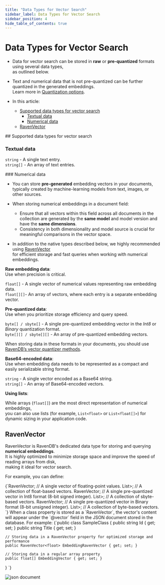 ---
title: "Data Types for Vector Search"
sidebar_label: Data Types for Vector Search
sidebar_position: 4
hide_table_of_contents: true
---




# Data Types for Vector Search
<LanguageSwitcher supportedLanguages={supportedLanguages} />
<LanguageContent language="csharp">

<Admonition type="note" title="Note">

* Data for vector search can be stored in **raw** or **pre-quantized** formats using several data types,  
  as outlined below.

* Text and numerical data that is not pre-quantized can be further quantized in the generated embeddings.  
  Learn more in [Quantization options](../../ai-integration/vector-search/vector-search-using-dynamic-query.mdx#quantization-options).

* In this article:
  * [Supported data types for vector search](../../ai-integration/vector-search/data-types-for-vector-search.mdx#supported-data-types-for-vector-search)
      * [Textual data](../../ai-integration/vector-search/data-types-for-vector-search.mdx#textual-data)
      * [Numerical data](../../ai-integration/vector-search/data-types-for-vector-search.mdx#numerical-data) 
  * [RavenVector](../../ai-integration/vector-search/data-types-for-vector-search.mdx#ravenvector)
    
</Admonition>
## Supported data types for vector search

### Textual data

<Admonition type="note" title="Note">

`string` - A single text entry.  
`string[]` - An array of text entries.

</Admonition>
### Numerical data

* You can store **pre-generated** embedding vectors in your documents,  
  typically created by machine-learning models from text, images, or other sources.

* When storing numerical embeddings in a document field:  
  * Ensure that all vectors within this field across all documents in the collection are generated by the **same model** and model version and have the **same dimensions**.
  * Consistency in both dimensionality and model source is crucial for meaningful comparisons in the vector space.

* In addition to the native types described below, we highly recommended using [RavenVector](../../ai-integration/vector-search/data-types-for-vector-search.mdx#ravenvector)  
  for efficient storage and fast queries when working with numerical embeddings.

<Admonition type="note" title="Note">

**Raw embedding data**:  
Use when precision is critical.  

`float[]` - A single vector of numerical values representing raw embedding data.  
`float[][]`- An array of vectors, where each entry is a separate embedding vector.  

</Admonition>
<Admonition type="note" title="Note">

**Pre-quantized data**:   
Use when you prioritize storage efficiency and query speed.  

`byte[] / sbyte[]` - A single pre-quantized embedding vector in the _Int8_ or _Binary_ quantization format.  
`byte[][] / sbyte[][]` - An array of pre-quantized embedding vectors.  

When storing data in these formats in your documents, you should use [RavenDB’s vector quantizer methods](../../ai-integration/vector-search/vector-search-using-dynamic-query.mdx#section-1).

</Admonition>
<Admonition type="note" title="Note">

**Base64-encoded data**:  
Use when embedding data needs to be represented as a compact and easily serializable string format.

`string` - A single vector encoded as a Base64 string.    
`string[]` - An array of Base64-encoded vectors.    

</Admonition>
<Admonition type="note" title="Note">

**Using lists**:  

While arrays (`float[]`) are the most direct representation of numerical embeddings,  
you can also use lists (for example, `List<float>` or `List<float[]>`) for dynamic sizing in your application code.

</Admonition>


## RavenVector

RavenVector is RavenDB's dedicated data type for storing and querying **numerical embeddings**.   
It is highly optimized to minimize storage space and improve the speed of reading arrays from disk,  
making it ideal for vector search.

For example, you can define:

<TabItem value="csharp" label="csharp">
<CodeBlock language="csharp">
{`RavenVector<float>;       // A single vector of floating-point values.
List<RavenVector<float>>; // A collection of float-based vectors.
RavenVector<sbyte>;       // A single pre-quantized vector in Int8 format (8-bit signed integer).
List<RavenVector<sbyte>>; // A collection of sbyte-based vectors.
RavenVector<byte>;        // A single pre-quantized vector in Binary format (8-bit unsigned integer).
List<RavenVector<byte>>;  // A collection of byte-based vectors.
`}
</CodeBlock>
</TabItem>
When a class property is stored as a `RavenVector`, the vector's content will appear under the `@vector` field in the JSON document stored in the database.
For example:

<Tabs groupId='languageSyntax'>
<TabItem value="CSharp_class" label="CSharp_class">
<CodeBlock language="csharp">
{`public class SampleClass
{
    public string Id { get; set; }
    public string Title { get; set; }
    
    // Storing data in a RavenVector property for optimized storage and performance
    public RavenVector<float> EmbeddingRavenVector { get; set; }
    
    // Storing data in a regular array property
    public float[] EmbeddingVector { get; set; }
}
`}
</CodeBlock>
</TabItem>
</Tabs>

![json document](./assets/json-document.png)




</LanguageContent>

<!---
### Vector Search
- [RavenDB as a vector database](../../ai-integration/vector-search/ravendb-as-vector-database)
- [Vector search using a static index](../../ai-integration/vector-search/vector-search-using-static-index)
- [Vector search using a dynamic query](../../ai-integration/vector-search/vector-search-using-dynamic-query)

### Querying
- [Query overview](../../client-api/session/querying/how-to-query)
- [Full-text search](../../client-api/session/querying/text-search/full-text-search)


-->